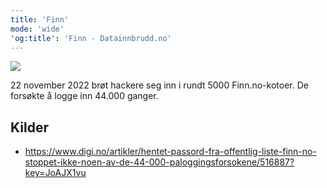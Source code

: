 ```yaml
---
title: 'Finn'
mode: 'wide'
'og:title': 'Finn - Datainnbrudd.no'
---
```


<Frame>
<img src="/images/finn.png" noZoom/>
</Frame>

22 november 2022 brøt hackere seg inn i rundt 5000 Finn.no-kotoer. De forsøkte å logge inn 44.000 ganger.



## Kilder
- https://www.digi.no/artikler/hentet-passord-fra-offentlig-liste-finn-no-stoppet-ikke-noen-av-de-44-000-paloggingsforsokene/516887?key=JoAJX1vu
